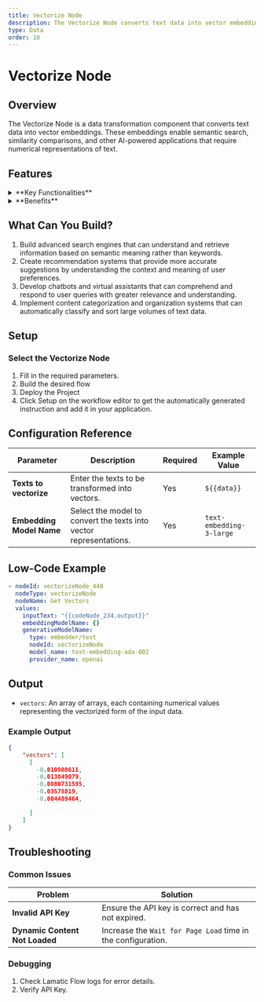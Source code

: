 ```yaml
---
title: Vectorize Node
description: The Vectorize Node converts text data into vector embeddings for use in semantic search and AI applications.
type: Data
order: 10
---
```


# Vectorize Node

<NodeOverview slug="vectorize-node" type="data" />

## Overview

The Vectorize Node is a data transformation component that converts text data into vector embeddings. These embeddings enable semantic search, similarity comparisons, and other AI-powered applications that require numerical representations of text.

<NodeTypeInfo 
  batchTrigger={false}
  eventTrigger={false}
  action={true}
  description="This node is an **Action** node that converts text data into vector embeddings for semantic processing and AI applications."
/>

## Features

<details>
  <summary>**Key Functionalities**</summary>

1. **Custom Embedding Model Selection:** Choose from a variety of embedding models to fit your application's needs.

1. **Parameter Configuration:** Fine-tune embedding parameters for optimal performance and relevance.

1. **Efficient Vectorization:** Quickly convert large volumes of text data into numeric vector representations.

1. **Semantic Retrieval Compatibility:** Enable advanced search and comparison functionalities using semantic understanding.

1. **Scalable Processing:** Handle massive datasets effectively, ensuring seamless vectorization at scale.

</details>

<details>
  <summary>**Benefits**</summary>

1. **Enhanced Data Analysis:** Leverage semantic vectors to improve search and analysis capabilities.

1. **Streamlined Integration:** Easily incorporate vectorized data into downstream applications and flow.

1. **Improved Accuracy:** Benefit from state-of-the-art embedding models for precise semantic representation.

1. **Operational Flexibility:** Configure and adapt vectorization settings to meet evolving requirements.

1. **Future-Proof Design:** Stay compatible with the latest embedding technologies and methodologies.

</details>

## What Can You Build?

1. Build advanced search engines that can understand and retrieve information based on semantic meaning rather than keywords.
1. Create recommendation systems that provide more accurate suggestions by understanding the context and meaning of user preferences.
1. Develop chatbots and virtual assistants that can comprehend and respond to user queries with greater relevance and understanding.
1. Implement content categorization and organization systems that can automatically classify and sort large volumes of text data.

## Setup

### Select the Vectorize Node

1. Fill in the required parameters.
1. Build the desired flow
1. Deploy the Project
1. Click Setup on the workflow editor to get the automatically generated instruction and add it in your application.

## Configuration Reference

| **Parameter**            | **Description**                                                    | **Required** | **Example Value**        |
| ------------------------ | ------------------------------------------------------------------ | ------------ | ------------------------ |
| **Texts to vectorize**   | Enter the texts to be transformed into vectors.                    | Yes          | `${{data}}`              |
| **Embedding Model Name** | Select the model to convert the texts into vector representations. | Yes          | `text-embedding-3-large` |

## Low-Code Example

```yaml
- nodeId: vectorizeNode_448
  nodeType: vectorizeNode
  nodeName: Get Vectors
  values:
    inputText: "{{codeNode_234.output}}"
    embeddingModelName: {}
    generativeModelName:
      type: embedder/text
      nodeId: vectorizeNode
      model_name: text-embedding-ada-002
      provider_name: openai
```


## Output

- `vectors`: An array of arrays, each containing numerical values representing the vectorized form of the input data.

### Example Output

```json
{
    "vectors": [
      [
        -0.010908611,
        -0.013849079,
        -0.0080731595,
        -0.03575819,
        -0.004489464,

      ]
    ]
}
```

## Troubleshooting

### Common Issues

| **Problem**                    | **Solution**                                                 |
| ------------------------------ | ------------------------------------------------------------ |
| **Invalid API Key**            | Ensure the API key is correct and has not expired.           |
| **Dynamic Content Not Loaded** | Increase the `Wait for Page Load` time in the configuration. |

### Debugging

1. Check Lamatic Flow logs for error details.
1. Verify API Key.
